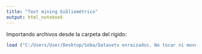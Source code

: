 ```yaml
---
title: "Text mining bibliométrico"
output: html_notebook
---
```


Importando archivos desde la carpeta del rígido:

```r
load ("C:/Users/User/Desktop/Seba/Datasets enraizados. No tocar ni mover/pict_sandra/A_Loc_Econ_Xarg/A_Loc_Econ_Xarg_2007.RData")
```

